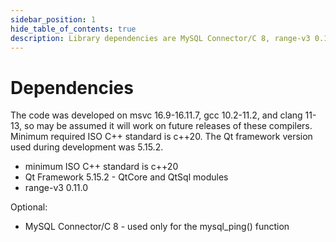 ```yaml
---
sidebar_position: 1
hide_table_of_contents: true
description: Library dependencies are MySQL Connector/C 8, range-v3 0.11.0 and the Qt framework version used during development was 5.15.2. The code was developed on msvc 16.9-16.11.7, gcc 10.2-11.2, and clang 11-13.
---
```


# Dependencies

The code was developed on msvc 16.9-16.11.7, gcc 10.2-11.2, and clang 11-13, so may be assumed it will work on future releases of these compilers. Minimum required ISO C++ standard is c++20.
The Qt framework version used during development was 5.15.2.

- minimum ISO C++ standard is c++20
- Qt Framework 5.15.2 - QtCore and QtSql modules
- range-v3 0.11.0

Optional:

- MySQL Connector/C 8 - used only for the mysql_ping() function
